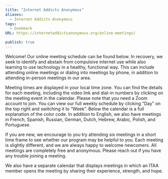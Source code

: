 ```yaml
---
title: "Internet Addicts Anonymous"
aliases:
  - Internet Addicts Anonymous
tags:
  - bookmark
URL: https://internetaddictsanonymous.org/online-meetings/

publish: true
---
```




Welcome! Our online meeting schedule can be found below. In recovery, we seek to identify and abstain from compulsive internet use while also learning to use technology in a healthy, functional way. This can include attending online meetings or dialing into meetings by phone, in addition to attending in-person meetings in our area.

Meeting times are displayed in your local time zone. You can find the details for each meeting, including the video link and dial-in numbers by clicking on the meeting event in the calendar. Please note that you need a Zoom account to join. You can view our full weekly schedule by clicking “Day” on the top right and switching it to “Week”. Below the calendar is a full explanation of the color code. In addition to English, we also have meetings in French, Spanish, Russian, German, Dutch, Hebrew, Arabic, Polish, and Portuguese.

If you are new, we encourage to you try attending six meetings in a short time frame to see whether our program may be helpful to you. Each meeting is slightly different, and we are always happy to welcome newcomers. All meetings are completely free and anonymous. Please reach out if you have any trouble joining a meeting.

We also have a separate calendar that displays meetings in which an ITAA member opens the meeting by sharing their experience, strength, and hope.